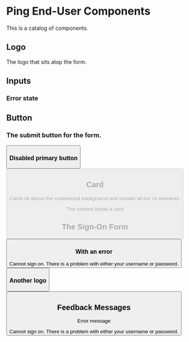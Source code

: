 
# Ping End-User Components

This is a catalog of components.

## Logo

The logo that sits atop the form.

<ComponentDemo>
    <Logo src="demo/assets/ping-logo.svg"/>
</ComponentDemo>

## Inputs

<ComponentDemo>
    <TextInput id="username"/>
</ComponentDemo>

### Error state
<ComponentDemo>
    <TextInput id="username" error/>
</ComponentDemo>

<ComponentDemo>
    <FloatLabelTextInput label="Username" id="username"/>
</ComponentDemo>

<ComponentDemo>
    <FloatLabelPasswordInput label="Password" id="password"/>
</ComponentDemo>

## Button

### The submit button for the form.
<ComponentDemo>
    <Button label="push it" primary/>
</ComponentDemo>

### Disabled primary button
<ComponentDemo>
    <Button label="push it" primary disabled/>
</ComponentDemo>

## Card

Cards sit above the customized background and contain all our UI elements.

<ComponentDemo>
    <Card>The content inside a card</Card>
</ComponentDemo>

## The Sign-On Form

<ComponentDemo>
    <Card>
        <Stack header={true}>
            <Logo src="demo/assets/ping-logo.svg"/>
            <FloatLabelTextInput label="Username" id="username"/>
            <FloatLabelPasswordInput label="Password" id="password"/>
            <Checkbox label="Remember me"/>
            <Button label="Sign On" primary/>
        </Stack>
    </Card>
</ComponentDemo>

### With an error
<ComponentDemo>
    <Card>
        <Stack header={true}>
            <Logo src="demo/assets/ping-logo.svg"/>
            <Feedback type="error">Cannot sign on. There is a problem with either your username or password.</Feedback>
            <FloatLabelTextInput label="Username" id="username"/>
            <FloatLabelPasswordInput label="Password" id="password"/>
            <Checkbox label="Remember me"/>
            <Button label="Sign On" primary/>
        </Stack>
    </Card>
</ComponentDemo>

### Another logo
<ComponentDemo>
    <Card>
        <Stack header={true}>
            <Logo src="demo/assets/jj-logo.png"/>
            <FloatLabelTextInput label="Username" id="username"/>
            <FloatLabelPasswordInput label="Password" id="password"/>
            <Checkbox label="Remember me"/>
            <Button label="Sign On" primary/>
        </Stack>
    </Card>
</ComponentDemo>

## Feedback Messages

Error message

<ComponentDemo>
    <Feedback type="error">Cannot sign on. There is a problem with either your username or password.</Feedback>
</ComponentDemo>
